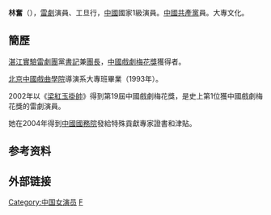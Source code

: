 {{Unreferenced|time=2014-04-04T07:14:46+00:00}}

'''林奮'''（{{bd|1955年|11月}}），[[雷劇|雷劇]]演員、工旦行，[[中國|中國]]國家1級演員。[[中國共產黨|中國共產黨]]員。大專文化。

==簡歷==
[[湛江實驗雷劇團|湛江實驗雷劇團]]黨[[書記|書記]]兼[[團長|團長]]，[[中國戲劇梅花獎|中國戲劇梅花獎]]獲得者。

[[北京|北京]][[中國戲曲學院|中國戲曲學院]]導演系大專班畢業（1993年）。

2002年以《[[梁紅玉掛帥|梁紅玉掛帥]]》得到第19屆中國戲劇梅花獎，是史上第1位獲中國戲劇梅花獎的雷劇演員。

她在2004年得到[[中國國務院|中國國務院]]發給特殊貢獻專家證書和津貼。

== 参考资料 ==
{{reflist}}

== 外部链接 ==
{{中国戏剧梅花奖}}

{{Authority control}}
[[Category:中国女演员|Category:中国女演员]]
[[Category:林姓|F]]